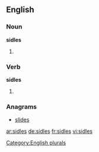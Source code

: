 
==English==

===Noun===
'''sidles'''

# {{plural of|sidle}}

===Verb===
'''sidles'''

# {{third-person singular of|sidle}}

===Anagrams===
* [[slides#English|slides]]

[[Category:English plurals]]

[[ar:sidles]]
[[de:sidles]]
[[fr:sidles]]
[[vi:sidles]]